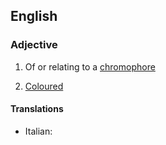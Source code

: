 ==English==

===Adjective===
{{en-adj|-}}

# {{lb|en|chemistry}} Of or relating to a [[chromophore]]
# {{lb|en|biology}} [[coloured|Coloured]]

====Translations====
{{trans-top|chemistry}}
* Italian: {{t|it|cromoforo}}
{{trans-mid}}
{{trans-bottom}}